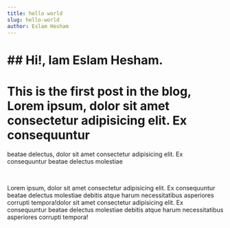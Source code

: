 ```yaml
---
title: hello world
slug: hello-world
author: Eslam Hesham
---
```


<h1 className="my-2">## Hi!, Iam Eslam Hesham.</h1>

# This is the first post in the blog, Lorem ipsum, dolor sit amet consectetur adipisicing elit. Ex consequuntur

beatae delectus, dolor sit amet consectetur adipisicing elit. Ex consequuntur
beatae delectus molestiae

<br />
<p>
  Lorem ipsum, dolor sit amet consectetur adipisicing elit. Ex consequuntur
  beatae delectus molestiae debitis atque harum necessitatibus asperiores
  corrupti tempora!dolor sit amet consectetur adipisicing elit. Ex consequuntur
  beatae delectus molestiae debitis atque harum necessitatibus asperiores
  corrupti tempora!
</p>
